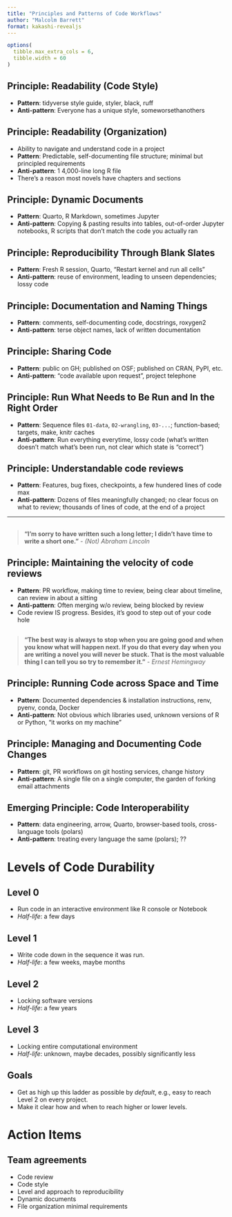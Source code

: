 ```yaml
---
title: "Principles and Patterns of Code Workflows"
author: "Malcolm Barrett"
format: kakashi-revealjs
---
```


```r
options(
  tibble.max_extra_cols = 6, 
  tibble.width = 60
)
```

## Principle: Readability (Code Style)

- **Pattern**: tidyverse style guide, styler, black, ruff
- **Anti-pattern**: Everyone has a unique style, someworsethanothers

## Principle: Readability (Organization)

- Ability to navigate and understand code in a project
- **Pattern**: Predictable, self-documenting file structure; minimal but principled requirements
- **Anti-pattern**: 1 4,000-line long R file
- There's a reason most novels have chapters and sections

## Principle: Dynamic Documents

- **Pattern**: Quarto, R Markdown, sometimes Jupyter
- **Anti-pattern**: Copying & pasting results into tables, out-of-order Jupyter notebooks, R scripts that don't match the code you actually ran

## Principle: Reproducibility Through Blank Slates

- **Pattern**: Fresh R session, Quarto, "Restart kernel and run all cells"
- **Anti-pattern**: reuse of environment, leading to unseen dependencies; lossy code

## Principle: Documentation and Naming Things

- **Pattern**: comments, self-documenting code, docstrings, roxygen2
- **Anti-pattern**: terse object names, lack of written documentation

## Principle: Sharing Code

- **Pattern**: public on GH; published on OSF; published on CRAN, PyPI, etc.
- **Anti-pattern**: "code available upon request", project telephone

## Principle: Run What Needs to Be Run and In the Right Order

- **Pattern**: Sequence files `01-data`, `02-wrangling`, `03-...`; function-based; targets, make, knitr caches
- **Anti-pattern**: Run everything everytime, lossy code (what's written doesn't match what's been run, not clear which state is "correct")

## Principle: Understandable code reviews

- **Pattern**: Features, bug fixes, checkpoints, a few hundered lines of code max
- **Anti-pattern**: Dozens of files meaningfully changed; no clear focus on what to review; thousands of lines of code, at the end of a project

---

## {background-color="#23373B" .large}

> **"I'm sorry to have written such a long letter; I didn't have time to write a short one."** - *(Not) Abraham Lincoln*

## Principle: Maintaining the velocity of code reviews

- **Pattern**: PR workflow, making time to review, being clear about timeline, can review in about a sitting
- **Anti-pattern**: Often merging w/o review, being blocked by review
- Code review IS progress. Besides, it's good to step out of your code hole

## {background-color="#23373B" .large}

> **"The best way is always to stop when you are going good and when you know what will happen next. If you do that every day when you are writing a novel you will never be stuck. That is the most valuable thing I can tell you so try to remember it."** - *Ernest Hemingway*

## Principle: Running Code across Space and Time

- **Pattern**: Documented dependencies & installation instructions, renv, pyenv, conda, Docker
- **Anti-pattern**: Not obvious which libraries used, unknown versions of R or Python, "it works on my machine"

## Principle: Managing and Documenting Code Changes

- **Pattern**: git, PR workflows on git hosting services, change history
- **Anti-pattern**: A single file on a single computer, the garden of forking email attachments

## Emerging Principle: Code Interoperability

- **Pattern**: data engineering, arrow, Quarto, browser-based tools, cross-language tools (polars)
- **Anti-pattern**: treating every language the same (polars); ??

# **Levels of Code Durability** {background-color="#23373B"}

## Level 0
- Run code in an interactive environment like R console or Notebook
- *Half-life*: a few days

## Level 1
- Write code down in the sequence it was run.
- *Half-life*: a few weeks, maybe months

## Level 2
- Locking software versions
- *Half-life*: a few years

## Level 3
- Locking entire computational environment
- *Half-life*: unknown, maybe decades, possibly significantly less

## **Goals**

- Get as high up this ladder as possible by *default*, e.g., easy to reach Level 2 on every project.
- Make it clear how and when to reach higher or lower levels.

# **Action Items** {background-color="#23373B"}

## Team agreements

- Code review
- Code style
- Level and approach to reproducibility
- Dynamic documents
- File organization minimal requirements
